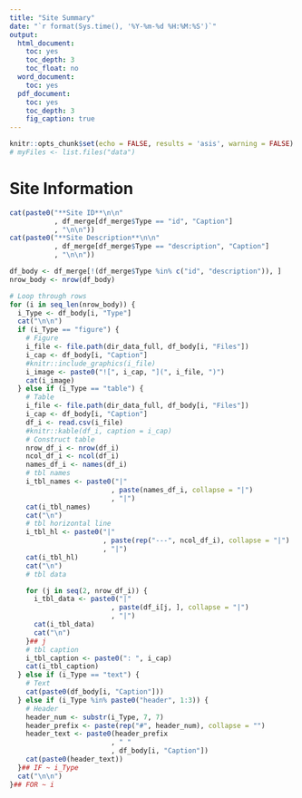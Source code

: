 ```yaml
---
title: "Site Summary"
date: "`r format(Sys.time(), '%Y-%m-%d %H:%M:%S')`"
output:
  html_document:
    toc: yes
    toc_depth: 3
    toc_float: no
  word_document:
    toc: yes
  pdf_document:
    toc: yes
    toc_depth: 3
    fig_caption: true
---
```


```r
knitr::opts_chunk$set(echo = FALSE, results = 'asis', warning = FALSE)
# myFiles <- list.files("data")

```

# Site Information
```r
cat(paste0("**Site ID**\n\n"
           , df_merge[df_merge$Type == "id", "Caption"]
           , "\n\n"))
cat(paste0("**Site Description**\n\n"
           , df_merge[df_merge$Type == "description", "Caption"]
           , "\n\n"))
```

```r
df_body <- df_merge[!(df_merge$Type %in% c("id", "description")), ]
nrow_body <- nrow(df_body)

# Loop through rows
for (i in seq_len(nrow_body)) {
  i_Type <- df_body[i, "Type"]
  cat("\n\n")
  if (i_Type == "figure") {
    # Figure
    i_file <- file.path(dir_data_full, df_body[i, "Files"])
    i_cap <- df_body[i, "Caption"]
    #knitr::include_graphics(i_file)
    i_image <- paste0("![", i_cap, "](", i_file, ")")
    cat(i_image)
  } else if (i_Type == "table") {
    # Table
    i_file <- file.path(dir_data_full, df_body[i, "Files"])
    i_cap <- df_body[i, "Caption"]
    df_i <- read.csv(i_file)
    #knitr::kable(df_i, caption = i_cap)
    # Construct table
    nrow_df_i <- nrow(df_i)
    ncol_df_i <- ncol(df_i)
    names_df_i <- names(df_i)
    # tbl names
    i_tbl_names <- paste0("|"
                         , paste(names_df_i, collapse = "|")
                         , "|")
    cat(i_tbl_names)
    cat("\n")
    # tbl horizontal line
    i_tbl_hl <- paste0("|"
                       , paste(rep("---", ncol_df_i), collapse = "|")
                       , "|")
    cat(i_tbl_hl)
    cat("\n")
    # tbl data

    for (j in seq(2, nrow_df_i)) {
      i_tbl_data <- paste0("|"
                         , paste(df_i[j, ], collapse = "|")
                         , "|")
      cat(i_tbl_data)
      cat("\n")
    }## j
    # tbl caption
    i_tbl_caption <- paste0(": ", i_cap)
    cat(i_tbl_caption)
  } else if (i_Type == "text") {
    # Text
    cat(paste0(df_body[i, "Caption"]))
  } else if (i_Type %in% paste0("header", 1:3)) {
    # Header
    header_num <- substr(i_Type, 7, 7)
    header_prefix <- paste(rep("#", header_num), collapse = "")
    header_text <- paste0(header_prefix
                         , " "
                         , df_body[i, "Caption"])
    cat(paste0(header_text))
  }## IF ~ i_Type
  cat("\n\n")
}## FOR ~ i
```
